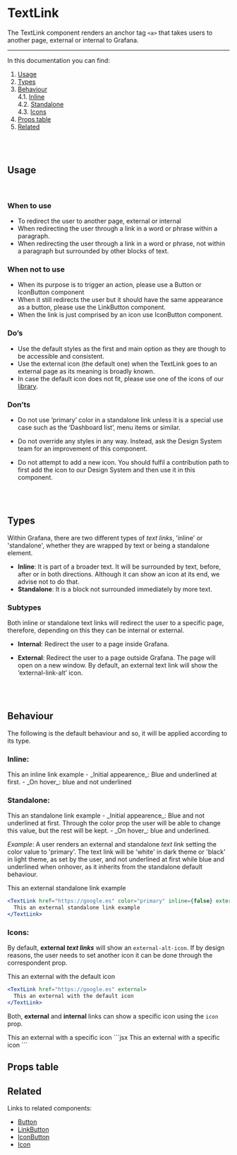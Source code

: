 
<Meta title="MDX|TextLink" component={TextLink} />

# TextLink

The TextLink component renders an anchor tag `<a>` that takes users to another page, external or internal to Grafana.

---

In this documentation you can find:

1. [Usage](#usage)
1. [Types](#types)
1. [Behaviour](#behaviour)
   <br />
   4.1. [Inline](#inline-behaviour)
   <br />
   4.2. [Standalone](#standalone-behaviour)
   <br />
   4.3. [Icons](#icons-behaviour)
1. [Props table](#propstable)
1. [Related](#related)

<br />
<br />

## <a name="usage"/> Usage

<br />

### **When to use**

- To redirect the user to another page, external or internal
- When redirecting the user through a link in a word or phrase within a paragraph.
- When redirecting the user through a link in a word or phrase, not within a paragraph but surrounded by other blocks of text.

### **When not to use**

- When its purpose is to trigger an action, please use a Button or IconButton component
- When it still redirects the user but it should have the same appearance as a button, please use the LinkButton component.
- When the link is just comprised by an icon use IconButton component.

### **Do’s**

- Use the default styles as the first and main option as they are though to be accessible and consistent.
- Use the external icon (the default one) when the TextLink goes to an external page as its meaning is broadly known.
- In case the default icon does not fit, please use one of the icons of our [library](https://developers.grafana.com/ui/latest/index.html?path=/story/docs-overview-icon--icons-overview).

### **Don’ts**

- Do not use ‘primary’ color in a standalone link unless it is a special use case such as the ‘Dashboard list’, menu items or similar.
- Do not override any styles in any way. Instead, ask the Design System team for an improvement of this component.
- Do not attempt to add a new icon. You should fulfil a contribution path to first add the icon to our Design System and then use it in this component.

  <br />
  <br />

## <a name="types"/> Types

Within Grafana, there are two different types of _text links_, 'inline' or 'standalone', whether they are wrapped by text or being a standalone element.

- **Inline**: It is part of a broader text. It will be surrounded by text, before, after or in both directions. Although it can show an icon at its end, we advise not to do that.
- **Standalone**: It is a block not surrounded immediately by more text.

### **Subtypes**

Both inline or standalone text links will redirect the user to a specific page, therefore, depending on this they can be internal or external.

- **Internal**: Redirect the user to a page inside Grafana.
- **External**: Redirect the user to a page outside Grafana. The page will open on a new window. By default, an external text link will show the ‘external-link-alt’ icon.

  <br />
  <br />

## <a name="behaviour"/> Behaviour

The following is the default behaviour and so, it will be applied according to its type.

### <a name="inline-behaviour"/>**Inline**:<br/>

<Preview>
  <TextLink href="https://google.es" external inline>
    This an inline link example
  </TextLink>
</Preview>
- _Initial appearence_: Blue and underlined at first. - _On hover_: blue and not underlined

### <a name="standalone-behaviour"/>**Standalone**:

<Preview>
  <TextLink href="https://google.es" inline={false} external>
    This an standalone link example
  </TextLink>
</Preview>
- _Initial appearence_: Blue and not underlined at first. Through the color prop the user will be able to change this value,
but the rest will be kept. - _On hover_: blue and underlined.

_Example_: A user renders an external and standalone _text link_ setting the color value to 'primary'.
The text link will be 'white' in dark theme or 'black' in light theme, as set by the user, and not underlined at first while blue and underlined when onhover, as it inherits from the standalone default behaviour.

<Preview>
  <TextLink href="https://google.es" color="primary" inline={false} external>
    This an external standalone link example
  </TextLink>
</Preview>

```jsx
<TextLink href="https://google.es" color="primary" inline={false} external>
  This an external standalone link example
</TextLink>
```

### <a name="icons-behaviour"/>**Icons**:

By default, **external _text links_** will show an `external-alt-icon`. If by design reasons, the user needs to set another icon it can be done through the correspondent prop.

<Preview>
  <TextLink href="https://google.es" external>
    This an external with the default icon
  </TextLink>
</Preview>

```jsx
<TextLink href="https://google.es" external>
  This an external with the default icon
</TextLink>
```

Both, **external** and **internal** links can show a specific icon using the `icon` prop.

<Preview>
  <TextLink href="https://google.es" icon="google" external>
    This an external with a specific icon
  </TextLink>
</Preview>
```jsx
<TextLink href="https://google.es" icon="google" external>
  This an external with a specific icon
</TextLink>
```

## <a name="propstable"/>Props table

<ArgsTable of={TextLink} />

## <a name="related"/>Related

Links to related components:

- [Button](/docs/buttons-button--docs)
- [LinkButton](/docs/buttons-button--docs#links)
- [IconButton](/docs/buttons-iconbutton--docs)
- [Icon](/docs-overview-icon--docs)
